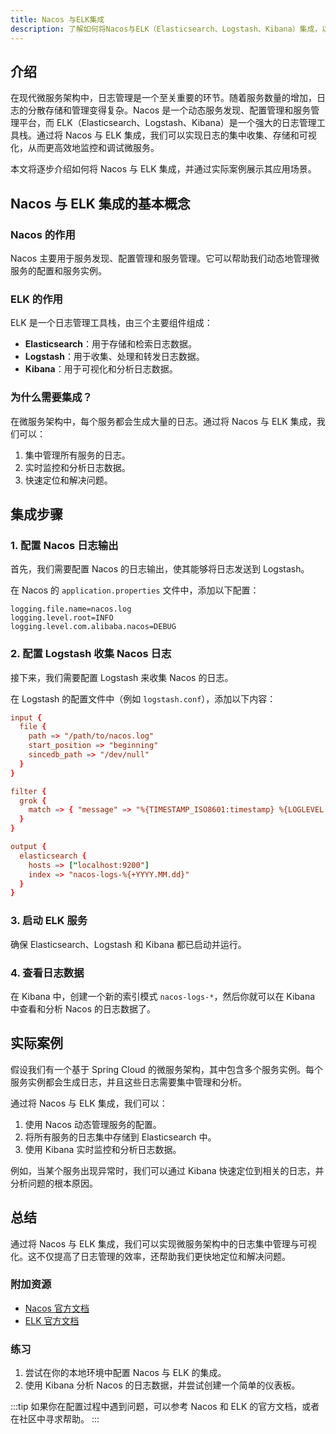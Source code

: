 ```yaml
---
title: Nacos 与ELK集成
description: 了解如何将Nacos与ELK（Elasticsearch、Logstash、Kibana）集成，以实现微服务架构中的日志集中管理与可视化。
---
```


## 介绍

在现代微服务架构中，日志管理是一个至关重要的环节。随着服务数量的增加，日志的分散存储和管理变得复杂。Nacos 是一个动态服务发现、配置管理和服务管理平台，而 ELK（Elasticsearch、Logstash、Kibana）是一个强大的日志管理工具栈。通过将 Nacos 与 ELK 集成，我们可以实现日志的集中收集、存储和可视化，从而更高效地监控和调试微服务。

本文将逐步介绍如何将 Nacos 与 ELK 集成，并通过实际案例展示其应用场景。

## Nacos 与 ELK 集成的基本概念

### Nacos 的作用
Nacos 主要用于服务发现、配置管理和服务管理。它可以帮助我们动态地管理微服务的配置和服务实例。

### ELK 的作用
ELK 是一个日志管理工具栈，由三个主要组件组成：
- **Elasticsearch**：用于存储和检索日志数据。
- **Logstash**：用于收集、处理和转发日志数据。
- **Kibana**：用于可视化和分析日志数据。

### 为什么需要集成？
在微服务架构中，每个服务都会生成大量的日志。通过将 Nacos 与 ELK 集成，我们可以：
1. 集中管理所有服务的日志。
2. 实时监控和分析日志数据。
3. 快速定位和解决问题。

## 集成步骤

### 1. 配置 Nacos 日志输出
首先，我们需要配置 Nacos 的日志输出，使其能够将日志发送到 Logstash。

在 Nacos 的 `application.properties` 文件中，添加以下配置：

```properties
logging.file.name=nacos.log
logging.level.root=INFO
logging.level.com.alibaba.nacos=DEBUG
```

### 2. 配置 Logstash 收集 Nacos 日志
接下来，我们需要配置 Logstash 来收集 Nacos 的日志。

在 Logstash 的配置文件中（例如 `logstash.conf`），添加以下内容：

```conf
input {
  file {
    path => "/path/to/nacos.log"
    start_position => "beginning"
    sincedb_path => "/dev/null"
  }
}

filter {
  grok {
    match => { "message" => "%{TIMESTAMP_ISO8601:timestamp} %{LOGLEVEL:loglevel} %{GREEDYDATA:message}" }
  }
}

output {
  elasticsearch {
    hosts => ["localhost:9200"]
    index => "nacos-logs-%{+YYYY.MM.dd}"
  }
}
```

### 3. 启动 ELK 服务
确保 Elasticsearch、Logstash 和 Kibana 都已启动并运行。

### 4. 查看日志数据
在 Kibana 中，创建一个新的索引模式 `nacos-logs-*`，然后你就可以在 Kibana 中查看和分析 Nacos 的日志数据了。

## 实际案例

假设我们有一个基于 Spring Cloud 的微服务架构，其中包含多个服务实例。每个服务实例都会生成日志，并且这些日志需要集中管理和分析。

通过将 Nacos 与 ELK 集成，我们可以：
1. 使用 Nacos 动态管理服务的配置。
2. 将所有服务的日志集中存储到 Elasticsearch 中。
3. 使用 Kibana 实时监控和分析日志数据。

例如，当某个服务出现异常时，我们可以通过 Kibana 快速定位到相关的日志，并分析问题的根本原因。

## 总结

通过将 Nacos 与 ELK 集成，我们可以实现微服务架构中的日志集中管理与可视化。这不仅提高了日志管理的效率，还帮助我们更快地定位和解决问题。

### 附加资源
- [Nacos 官方文档](https://nacos.io/zh-cn/docs/what-is-nacos.html)
- [ELK 官方文档](https://www.elastic.co/guide/index.html)

### 练习
1. 尝试在你的本地环境中配置 Nacos 与 ELK 的集成。
2. 使用 Kibana 分析 Nacos 的日志数据，并尝试创建一个简单的仪表板。

:::tip
如果你在配置过程中遇到问题，可以参考 Nacos 和 ELK 的官方文档，或者在社区中寻求帮助。
:::
